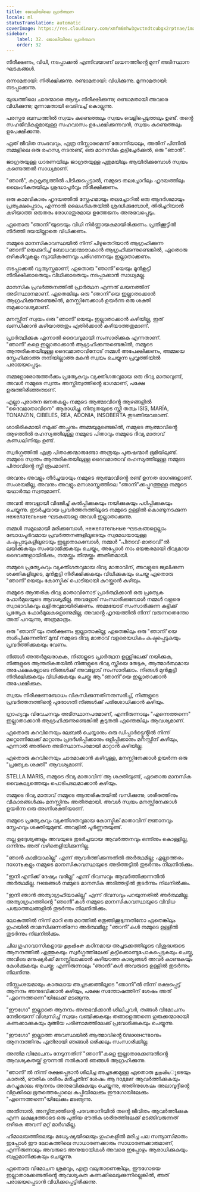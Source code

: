 ```yaml
---
title: ജോലിയിലെ പ്രാർത്ഥന
locale: ml
statusTranslation: automatic
coverImage: https://res.cloudinary.com/xmfm6mhw3gwctndtcubgx2rptnae/image/upload/v1740468922/small_cover_tratado_de_psicologia_revolucionaria_a4c0dca4e0.webp
sidebar:
    label: 32. ജോലിയിലെ പ്രാർത്ഥന
    order: 32
---
```

നിരീക്ഷണം, വിധി, നടപ്പാക്കൽ എന്നിവയാണ് ലയനത്തിൻ്റെ മൂന്ന് അടിസ്ഥാന ഘടകങ്ങൾ.

ഒന്നാമതായി: നിരീക്ഷിക്കുന്നു. രണ്ടാമതായി: വിധിക്കുന്നു. മൂന്നാമതായി: നടപ്പാക്കുന്നു.

യുദ്ധത്തിലെ ചാരന്മാരെ ആദ്യം നിരീക്ഷിക്കുന്നു; രണ്ടാമതായി അവരെ വിധിക്കുന്നു; മൂന്നാമതായി വെടിവച്ച് കൊല്ലുന്നു.

പരസ്പര ബന്ധത്തിൽ സ്വയം കണ്ടെത്തലും സ്വയം വെളിപ്പെടുത്തലും ഉണ്ട്. തൻ്റെ സഹജീവികളുമായുള്ള സഹവാസം ഉപേക്ഷിക്കുന്നവൻ, സ്വയം കണ്ടെത്തലും ഉപേക്ഷിക്കുന്നു.

ഏത് ജീവിത സംഭവവും, എത്ര നിസ്സാരമെന്ന് തോന്നിയാലും, അതിന് പിന്നിൽ നമ്മളിലെ ഒരു രഹസ്യ നടനുണ്ട്, ഒരു മാനസിക കൂട്ടിച്ചേർക്കൽ, ഒരു "ഞാൻ".

ജാഗ്രതയുള്ള ധാരണയിലും ജാഗ്രതയുള്ള പുതുമയിലും ആയിരിക്കുമ്പോൾ സ്വയം കണ്ടെത്തൽ സാധ്യമാണ്.

"ഞാൻ", കുറ്റകൃത്യത്തിൽ പിടിക്കപ്പെട്ടാൽ, നമ്മുടെ തലച്ചോറിലും ഹൃദയത്തിലും ലൈംഗികതയിലും ശ്രദ്ധാപൂർവ്വം നിരീക്ഷിക്കണം.

ഒരു കാമവികാരം ഹൃദയത്തിൽ സ്നേഹമായും തലച്ചോറിൽ ഒരു ആദർശമായും പ്രത്യക്ഷപ്പെടാം, എന്നാൽ ലൈംഗികതയിൽ ശ്രദ്ധിക്കുമ്പോൾ, തിരിച്ചറിയാൻ കഴിയാത്ത ഒരുതരം രോഗാതുരമായ ഉത്തേജനം അനുഭവപ്പെടും.

ഏതൊരു "ഞാനി"യുടെയും വിധി നിർണ്ണായകമായിരിക്കണം. പ്രതിക്കൂട്ടിൽ നിർത്തി ദയയില്ലാതെ വിധിക്കണം.

നമ്മുടെ മാനസികാവസ്ഥയിൽ നിന്ന് പിഴുതെറിയാൻ ആഗ്രഹിക്കുന്ന "ഞാനി"യെക്കുറിച്ച് ബോധവാന്മാരാകാൻ ആഗ്രഹിക്കുന്നുണ്ടെങ്കിൽ, ഏതൊരു ഒഴികഴിവുകളും ന്യായീകരണവും പരിഗണനയും ഇല്ലാതാക്കണം.

നടപ്പാക്കൽ വ്യത്യസ്തമാണ്; ഏതൊരു "ഞാനി"യെയും മുൻകൂട്ടി നിരീക്ഷിക്കാതെയും വിധിക്കാതെയും നടപ്പാക്കാൻ സാധ്യമല്ല.

മാനസിക പ്രവർത്തനത്തിൽ പ്രാർത്ഥന എന്നത് ലയനത്തിന് അടിസ്ഥാനമാണ്. ഏതെങ്കിലും ഒരു "ഞാനി"യെ ഇല്ലാതാക്കാൻ ആഗ്രഹിക്കുന്നുണ്ടെങ്കിൽ, മനസ്സിനേക്കാൾ ഉയർന്ന ഒരു ശക്തി നമുക്കാവശ്യമാണ്.

മനസ്സിന് സ്വയം ഒരു "ഞാനി"യെയും ഇല്ലാതാക്കാൻ കഴിയില്ല, ഇത് ഖണ്ഡിക്കാൻ കഴിയാത്തതും എതിർക്കാൻ കഴിയാത്തതുമാണ്.

പ്രാർത്ഥിക്കുക എന്നാൽ ദൈവവുമായി സംസാരിക്കുക എന്നതാണ്. "ഞാനീ"കളെ ഇല്ലാതാക്കാൻ ആഗ്രഹിക്കുന്നുണ്ടെങ്കിൽ, നമ്മുടെ ആന്തരികതയിലുള്ള ദൈവമാതാവിനോട് നമ്മൾ അപേക്ഷിക്കണം, അമ്മയെ സ്നേഹിക്കാത്ത നന്ദിയില്ലാത്ത മകൻ സ്വയം ചെയ്യുന്ന പ്രവൃത്തിയിൽ പരാജയപ്പെടും.

നമ്മളോരോരുത്തർക്കും പ്രത്യേകവും വ്യക്തിഗതവുമായ ഒരു ദിവ്യ മാതാവുണ്ട്, അവൾ നമ്മുടെ സ്വന്തം അസ്തിത്വത്തിൻ്റെ ഭാഗമാണ്, പക്ഷേ ഉരുത്തിരിഞ്ഞതാണ്.

എല്ലാ പുരാതന ജനതകളും നമ്മുടെ ആത്മാവിൻ്റെ ആഴങ്ങളിൽ "ദൈവമാതാവിനെ" ആരാധിച്ചു. നിത്യതയുടെ സ്ത്രീ തത്വം ISIS, MARÍA, TONANZIN, CIBELES, REA, ADONIA, INSOBERTA തുടങ്ങിയവരാണ്.

ശാരീരികമായി നമുക്ക് അച്ഛനും അമ്മയുമുണ്ടെങ്കിൽ, നമ്മുടെ ആത്മാവിൻ്റെ ആഴത്തിൽ രഹസ്യത്തിലുള്ള നമ്മുടെ പിതാവും നമ്മുടെ ദിവ്യ മാതാവ് കുണ്ഡലിനിയും ഉണ്ട്.

സ്വർഗ്ഗത്തിൽ എത്ര പിതാക്കന്മാരുണ്ടോ അത്രയും പുരുഷന്മാർ ഭൂമിയിലുണ്ട്. നമ്മുടെ സ്വന്തം ആന്തരികതയിലുള്ള ദൈവമാതാവ് രഹസ്യത്തിലുള്ള നമ്മുടെ പിതാവിൻ്റെ സ്ത്രീ രൂപമാണ്.

അവനും അവളും തീർച്ചയായും നമ്മുടെ ആത്മാവിൻ്റെ രണ്ട് ഉന്നത ഭാഗങ്ങളാണ്. സംശയമില്ല, അവനും അവളും മനശാസ്ത്രത്തിലെ "ഞാനി"ക്കപ്പുറത്തുള്ള നമ്മുടെ യഥാർത്ഥ സ്വത്വമാണ്.

അവൻ അവളായി വിഭജിച്ച് കൽപ്പിക്കുകയും നയിക്കുകയും പഠിപ്പിക്കുകയും ചെയ്യുന്നു. തുടർച്ചയായ പ്രവർത്തനത്തിലൂടെ നമ്മുടെ ഉള്ളിൽ കൊണ്ടുനടക്കുന്ന нежелательные ഘടകങ്ങളെ അവൾ ഇല്ലാതാക്കുന്നു.

നമ്മൾ സമൂലമായി മരിക്കുമ്പോൾ, нежелательные ഘടകങ്ങളെല്ലാം ബോധപൂർവമായ പ്രവർത്തനങ്ങളിലൂടെയും സ്വമേധയായുള്ള കഷ്ടപ്പാടുകളിലൂടെയും ഇല്ലാതാകുമ്പോൾ, നമ്മൾ "പിതാവ്-മാതാവി"ൽ ലയിക്കുകയും സംയോജിക്കുകയും ചെയ്യും, അപ്പോൾ നാം ഭയങ്കരമായി ദിവ്യമായ ദൈവങ്ങളായിരിക്കും, നന്മയ്ക്കും തിന്മയ്ക്കും അതീതമായി.

നമ്മുടെ പ്രത്യേകവും വ്യക്തിഗതവുമായ ദിവ്യ മാതാവിന്, അവളുടെ ജ്വലിക്കുന്ന ശക്തികളിലൂടെ, മുൻകൂട്ടി നിരീക്ഷിക്കുകയും വിധിക്കുകയും ചെയ്ത ഏതൊരു "ഞാനി"യെയും കോസ്മിക് പൊടിയായി കുറയ്ക്കാൻ കഴിയും.

നമ്മുടെ ആന്തരിക ദിവ്യ മാതാവിനോട് പ്രാർത്ഥിക്കാൻ ഒരു പ്രത്യേക ഫോർമുലയുടെ ആവശ്യമില്ല. അവളോട് സംസാരിക്കുമ്പോൾ നമ്മൾ വളരെ സ്വാഭാവികവും ലളിതവുമായിരിക്കണം. അമ്മയോട് സംസാരിക്കുന്ന കുട്ടിക്ക് പ്രത്യേക ഫോർമുലകളൊന്നുമില്ല, അവൻ്റെ ഹൃദയത്തിൽ നിന്ന് വരുന്നതെന്തോ അത് പറയുന്നു, അത്രമാത്രം.

ഒരു "ഞാനി"യും തൽക്ഷണം ഇല്ലാതാകില്ല; ഏതെങ്കിലും ഒരു "ഞാനി"യെ നശിപ്പിക്കുന്നതിന് മുമ്പ് നമ്മുടെ ദിവ്യ മാതാവ് വളരെയധികം കഷ്ടപ്പെടുകയും പ്രവർത്തിക്കുകയും വേണം.

നിങ്ങൾ അന്തർമുഖരാകുക, നിങ്ങളുടെ പ്രാർത്ഥന ഉള്ളിലേക്ക് നയിക്കുക, നിങ്ങളുടെ ആന്തരികതയിൽ നിങ്ങളുടെ ദിവ്യ സ്ത്രീയെ തേടുക, ആത്മാർത്ഥമായ അപേക്ഷകളോടെ നിങ്ങൾക്ക് അവളോട് സംസാരിക്കാം. നിങ്ങൾ മുൻകൂട്ടി നിരീക്ഷിക്കുകയും വിധിക്കുകയും ചെയ്ത ആ "ഞാനി"യെ ഇല്ലാതാക്കാൻ അപേക്ഷിക്കുക.

സ്വയം നിരീക്ഷണബോധം വികസിക്കുന്നതിനനുസരിച്ച്, നിങ്ങളുടെ പ്രവർത്തനത്തിൻ്റെ പുരോഗതി നിങ്ങൾക്ക് പരിശോധിക്കാൻ കഴിയും.

ഗ്രാഹ്യവും വിവേചനവും അടിസ്ഥാനപരമാണ്, എന്നിരുന്നാലും "എന്നെത്തന്നെ" ഇല്ലാതാക്കാൻ ആഗ്രഹിക്കുന്നുണ്ടെങ്കിൽ കൂടുതൽ എന്തെങ്കിലും ആവശ്യമാണ്.

ഏതൊരു കുറവിനെയും ലേബൽ ചെയ്യാനും ഒരു ഡിപ്പാർട്ട്മെൻ്റിൽ നിന്ന് മറ്റൊന്നിലേക്ക് മാറ്റാനും പ്രദർശിപ്പിക്കാനും ഒളിപ്പിക്കാനും മനസ്സിന് കഴിയും, എന്നാൽ അതിനെ അടിസ്ഥാനപരമായി മാറ്റാൻ കഴിയില്ല.

ഏതൊരു കുറവിനെയും ചാരമാക്കാൻ കഴിവുള്ള, മനസ്സിനേക്കാൾ ഉയർന്ന ഒരു "പ്രത്യേക ശക്തി" ആവശ്യമാണ്.

STELLA MARIS, നമ്മുടെ ദിവ്യ മാതാവിന് ആ ശക്തിയുണ്ട്, ഏതൊരു മാനസിക വൈകല്യത്തെയും പൊടിപടലമാക്കാൻ കഴിയും.

നമ്മുടെ ദിവ്യ മാതാവ് നമ്മുടെ ആന്തരികതയിൽ വസിക്കുന്നു, ശരീരത്തിനും വികാരങ്ങൾക്കും മനസ്സിനും അതീതമായി. അവൾ സ്വയം മനസ്സിനേക്കാൾ ഉയർന്ന ഒരു അഗ്നിശക്തിയാണ്.

നമ്മുടെ പ്രത്യേകവും വ്യക്തിഗതവുമായ കോസ്മിക് മാതാവിന് ജ്ഞാനവും സ്നേഹവും ശക്തിയുമുണ്ട്. അവളിൽ പൂർണ്ണതയുണ്ട്.

നല്ല ഉദ്ദേശ്യങ്ങളും അവയുടെ തുടർച്ചയായ ആവർത്തനവും ഒന്നിനും കൊള്ളില്ല, ഒന്നിനും അത് വഴിതെളിയിക്കുന്നില്ല.

"ഞാൻ കാമിയാകില്ല" എന്ന് ആവർത്തിക്കുന്നതിൽ അർത്ഥമില്ല; എല്ലാത്തരം похотьകളും നമ്മുടെ മാനസികാവസ്ഥയുടെ അടിത്തട്ടിൽ തുടർന്നും നിലനിൽക്കും.

"ഇനി എനിക്ക് ദേഷ്യം വരില്ല" എന്ന് ദിവസവും ആവർത്തിക്കുന്നതിൽ അർത്ഥമില്ല. гневങ്ങൾ നമ്മുടെ മാനസിക അടിത്തട്ടിൽ തുടർന്നും നിലനിൽക്കും.

"ഇനി ഞാൻ അത്യാഗ്രഹിയാകില്ല" എന്ന് ദിവസവും പറയുന്നതിൽ അർത്ഥമില്ല. അത്യാഗ്രഹത്തിൻ്റെ "ഞാനീ"കൾ നമ്മുടെ മാനസികാവസ്ഥയുടെ വിവിധ പശ്ചാത്തലങ്ങളിൽ തുടർന്നും നിലനിൽക്കും.

ലോകത്തിൽ നിന്ന് മാറി ഒരു മഠത്തിൽ ഒതുങ്ങിക്കൂടുന്നതിനോ ഏതെങ്കിലും ഗുഹയിൽ താമസിക്കുന്നതിനോ അർത്ഥമില്ല; "ഞാനീ"കൾ നമ്മുടെ ഉള്ളിൽ തുടർന്നും നിലനിൽക്കും.

ചില ഗുഹാവാസികളായ துறவிகள் കഠിനമായ അച്ചടക്കത്തിലൂടെ വിശുദ്ധരുടെ ആനന്ദത്തിൽ എത്തുകയും സ്വർഗ്ഗത്തിലേക്ക് കൂട്ടിക്കൊണ്ടുപോകപ്പെടുകയും ചെയ്തു, അവിടെ മനുഷ്യർക്ക് മനസ്സിലാക്കാൻ കഴിയാത്ത കാര്യങ്ങൾ അവർ കാണുകയും കേൾക്കുകയും ചെയ്തു; എന്നിരുന്നാലും "ഞാനീ"കൾ അവരുടെ ഉള്ളിൽ തുടർന്നും നിലനിന്നു.

നിസ്സംശയമായും കാതലായ അച്ചടക്കത്തിലൂടെ "ഞാനി"ൽ നിന്ന് രക്ഷപ്പെട്ട് ആനന്ദം അനുഭവിക്കാൻ കഴിയും, പക്ഷേ സന്തോഷത്തിന് ശേഷം അത് "എന്നെത്തന്നെ"യിലേക്ക് മടങ്ങുന്നു.

"ഈഗോ" ഇല്ലാതെ ആനന്ദം അനുഭവിക്കാൻ ശീലിച്ചവർ, തങ്ങൾ വിമോചനം നേടിയെന്ന് വിശ്വസിച്ച് സ്വയം വഞ്ചിക്കുകയും തങ്ങളെത്തന്നെ ഗുരുക്കന്മാരായി കണക്കാക്കുകയും മുങ്ങിയ പരിണാമത്തിലേക്ക് പ്രവേശിക്കുകയും ചെയ്യുന്നു.

"ഈഗോ" ഇല്ലാത്ത അവസ്ഥയിൽ ആത്മാവിൻ്റെ блаженствоനും ആനന്ദത്തിനും എതിരായി ഞങ്ങൾ ഒരിക്കലും സംസാരിക്കില്ല.

അന്തിമ വിമോചനം നേടുന്നതിന് "ഞാനീ"കളെ ഇല്ലാതാക്കേണ്ടതിൻ്റെ ആവശ്യകതയ്ക്ക് ഊന്നൽ നൽകാൻ ഞങ്ങൾ ആഗ്രഹിക്കുന്നു.

"ഞാനി"ൽ നിന്ന് രക്ഷപ്പെടാൻ ശീലിച്ച അച്ചടക്കമുള്ള ഏതൊരു துறவியുടെയും കാതൽ, ഭൗതിക ശരീരം മരിച്ചതിന് ശേഷം ആ подвиг ആവർത്തിക്കുകയും കുറച്ചുകാലം ആനന്ദം അനുഭവിക്കുകയും ചെയ്യുന്നു, അതിനുശേഷം അലാവുദ്ദീൻ്റെ വിളക്കിലെ ഭൂതത്തെപ്പോലെ കുപ്പിയിലേക്കും ഈഗോയിലേക്കും "എന്നെത്തന്നെ"യിലേക്കും മടങ്ങുന്നു.

അതിനാൽ, അസ്തിത്വത്തിൻ്റെ പരവതാനിയിൽ തൻ്റെ ജീവിതം ആവർത്തിക്കുക എന്ന ലക്ഷ്യത്തോടെ ഒരു പുതിയ ഭൗതിക ശരീരത്തിലേക്ക് മടങ്ങിവരുന്നത് ഒഴികെ അവന് മറ്റ് മാർഗമില്ല.

ഹിമാലയത്തിലെയും മധ്യേഷ്യയിലെയും ഗുഹകളിൽ മരിച്ച പല സന്യാസിമാരും ഇപ്പോൾ ഈ ലോകത്തിലെ സാധാരണക്കാരും സാധാരണക്കാരുമാണ്, എന്നിരുന്നാലും അവരുടെ അനുയായികൾ അവരെ ഇപ്പോഴും ആരാധിക്കുകയും ബഹുമാനിക്കുകയും ചെയ്യുന്നു.

ഏതൊരു വിമോചന ശ്രമവും, എത്ര വലുതാണെങ്കിലും, ഈഗോയെ ഇല്ലാതാക്കേണ്ടതിൻ്റെ ആവശ്യകത കണക്കിലെടുക്കുന്നില്ലെങ്കിൽ, അത് പരാജയപ്പെടാൻ വിധിക്കപ്പെട്ടിരിക്കുന്നു.

